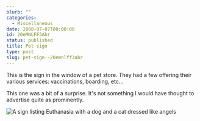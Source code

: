 ```yaml
---
blurb: ""
categories:
  - Miscellaneous
date: 2008-07-07T00:00:00
id: 20eMNLFF3Abr
status: published
title: Pet sign
type: post
slug: pet-sign--20emnlff3abr
---
```


This is the sign in the window of a pet store. They had a few offering their various services: vaccinations, boarding, etc...

This one was a bit of a surprise. It's not something I would have thought to advertise quite as prominently.

<Img src="euthanasia_20080629_snapshots_0003" alt="A sign listing Euthanasia with a dog and a cat dressed like angels" />

